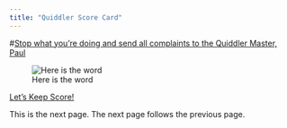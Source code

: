 ```yaml
---
title: "Quiddler Score Card"
---
```



#[Stop what you're doing and send all complaints to the Quiddler Master, Paul](mail.to:elrond.39@gmail.com)

![Here is the word](Quiddler.png)

[Let's Keep Score!](http://ec2-54-191-127-173.us-west-2.compute.amazonaws.com:3838/ThisIsTheOne/)


This is the next page. The next page follows the previous page. 
